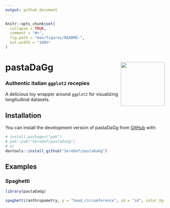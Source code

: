 ```yaml
---
output: github_document
---
```


<!-- README.md is generated from README.Rmd. Please edit that file -->

```r
knitr::opts_chunk$set(
  collapse = TRUE,
  comment = "#>",
  fig.path = "man/figures/README-",
  out.width = "100%"
)
```

# pastaDaGg <img src="man/figures/logo.png" align="right" height="139" alt="" />
### Authentic italian `ggplot2` recepies

<!-- badges: start -->
<!-- badges: end -->

A delicious toy wrapper around `ggplot2` for visualizing longitudinal datasets.

## Installation

You can install the development version of pastaDaGg from [GitHub](https://github.com/) with:

```r
# install.packages("pak")
# pak::pak("SereDef/pastaDaGg")
# or 
devtools::install_github("SereDef/pastaDaGg")
```

## Examples

### Spaghetti
```r
library(pastaDaGg)

spaghetti(anthropometry, y = "head_circumference", id = "id", color_by = "sex", split_by = "nationality")
```
